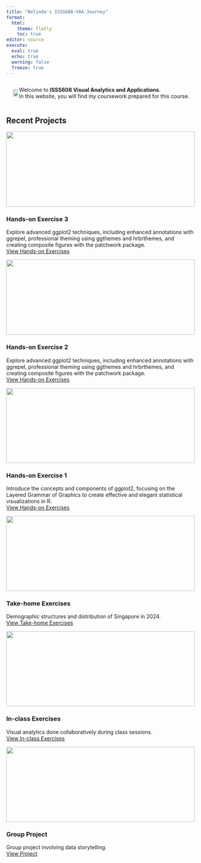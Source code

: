 ```yaml
---
title: "Belinda's ISSS608-VAA Journey"
format:
  html:
    theme: flatly
    toc: true
editor: source
execute:
  eval: true
  echo: true
  warning: false
  freeze: true
---
```


::::: {.row style="display: flex; align-items: center; justify-content: center;"}
::: {.col-md-6 style="text-align: center;"}
<img src="images/logo.png" style="width: 80%; max-width: 300px;"/>
:::

::: {.col-md-6 style="text-align: left;"}
Welcome to **ISSS608 Visual Analytics and Applications**.\
In this website, you will find my coursework prepared for this course.
:::
:::::

## Recent Projects

::::::::::::::: grid
:::: g-col-6
::: card
![](images/HOE3OV.png){width="100%" height="200px"}

### Hands-on Exercise 3

Explore advanced ggplot2 techniques, including enhanced annotations with ggrepel, professional theming using ggthemes and hrbrthemes, and creating composite figures with the patchwork package.\
[View Hands-on Exercises](Hands-on_Ex/Hands-on_Ex03/Hands-on_Ex03.qmd)
:::
::::

:::: g-col-6
::: card
![](images/HOE2.png){width="100%" height="200px"}

### Hands-on Exercise 2

Explore advanced ggplot2 techniques, including enhanced annotations with ggrepel, professional theming using ggthemes and hrbrthemes, and creating composite figures with the patchwork package.\
[View Hands-on Exercises](Hands-on_Ex/Hands-on_Ex02/Hands-on_Ex02.qmd)
:::
::::

:::: g-col-6
::: card
![](images/Handsonex1.png){width="100%" height="200px"}

### Hands-on Exercise 1

Introduce the concepts and components of ggplot2, focusing on the Layered Grammar of Graphics to create effective and elegant statistical visualizations in R.\
[View Hands-on Exercises](Hands-on_Ex/Hands-on_Ex01/Hands-on_Ex01.qmd)
:::
::::

:::: g-col-6
::: card
![](images/Upcoming.png){width="100%" height="200px"}

### Take-home Exercises

Demographic structures and distribution of Singapore in 2024.\
[View Take-home Exercises](Take-home_Ex/Take-home_Ex01/Take-home_Ex01.qmd)
:::
::::

:::: g-col-6
::: card
![](images/TOE1.png){width="100%" height="200px"}

### In-class Exercises

Visual analytics done collaboratively during class sessions.\
[View In-class Exercises](In-class_Ex/In-class_Ex01/In-class_Ex01.qmd)
:::
::::

:::: g-col-6
::: card
![](images/Upcoming.png){width="100%" height="200px"}

### Group Project

Group project involving data storytelling.\
[View Project](project/project-overview.qmd)
:::
::::
:::::::::::::::
